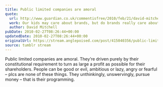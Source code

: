 ```yaml
---
title: Public limited companies are amoral
quote:
  url: http://www.guardian.co.uk/commentisfree/2010/feb/21/david-mitchell-kraft-cadbury
  work: Our kids may care about brands, but do brands really care about kids?
  author: David Mitchell
pubDate: 2010-02-27T08:26:44+00:00
updatedDate: 2010-02-27T08:26:44+00:00
originalUrl: https://stream.anglepoised.com/post/415040356/public-limited-companies-are-amoral-theyre
source: tumblr stream
---
```


Public limited companies are amoral. They&rsquo;re driven purely by their constitutional requirement to turn as large a profit as possible for their shareholders. People can be good or evil, ambitious or lazy, angry or fearful – plcs are none of these things. They unthinkingly, unswervingly, pursue money – that is their programming.
